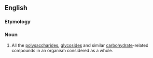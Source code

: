 ==English==

===Etymology===
{{confix|glyco|ome|lang=en}}

===Noun===
{{wikipedia}}
{{en-noun}}

# {{context|biochemistry|lang=en}} All the [[polysaccharide]]s, [[glycoside]]s and similar [[carbohydrate]]-related compounds in an organism considered as a whole.